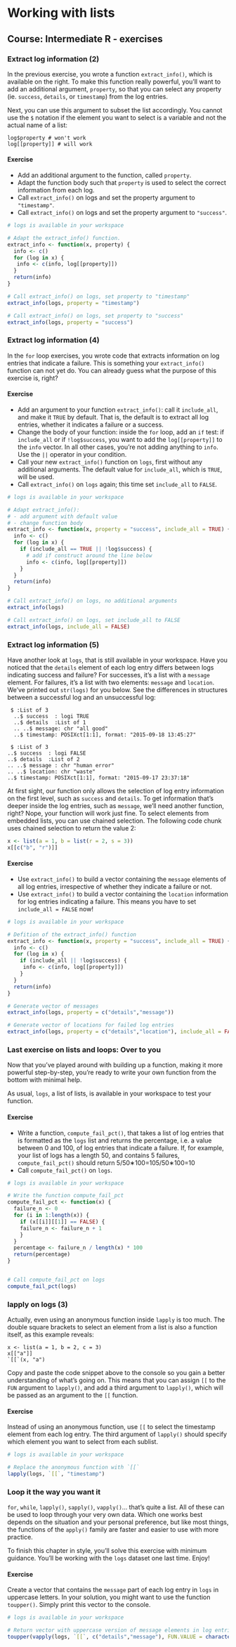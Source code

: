 # Working with lists
## Course: Intermediate R - exercises

### Extract log information (2)
In the previous exercise, you wrote a function `extract_info()`, which is available on the right. To make this function really powerful, you'll want to add an additional argument, `property`, so that you can select any property (ie. `success`, `details`, or `timestamp`) from the log entries.

Next, you can use this argument to subset the list accordingly. You cannot use the `$` notation if the element you want to select is a variable and not the actual name of a list:
```
log$property # won't work
log[[property]] # will work
```
#### Exercise
* Add an additional argument to the function, called `property`.
* Adapt the function body such that `property` is used to select the correct information from each log.
* Call `extract_info()` on logs and set the property argument to `"timestamp"`.
* Call `extract_info()` on logs and set the property argument to `"success"`.

```r
# logs is available in your workspace

# Adapt the extract_info() function.
extract_info <- function(x, property) {
  info <- c()
  for (log in x) {
   info <- c(info, log[[property]])
  }
  return(info)
}

# Call extract_info() on logs, set property to "timestamp"
extract_info(logs, property = "timestamp")

# Call extract_info() on logs, set property to "success"
extract_info(logs, property = "success")
```

### Extract log information (4)
In the `for` loop exercises, you wrote code that extracts information on log entries that indicate a failure. This is something your `extract_info()` function can not yet do. You can already guess what the purpose of this exercise is, right?

#### Exercise
* Add an argument to your function `extract_info()`: call it `include_all`, and make it `TRUE` by default. That is, the default is to extract all log entries, whether it indicates a failure or a success.
* Change the body of your function: inside the `for` loop, add an `if` test: if `include_all` or if `!log$success`, you want to add the `log[[property]]` to the `info` vector. In all other cases, you're not adding anything to `info`. Use the `||` operator in your condition.
* Call your new `extract_info()` function on `logs`, first without any additional arguments. The default value for `include_all`, which is `TRUE`, will be used.
* Call `extract_info()` on `logs` again; this time set `include_all` to `FALSE`.

```r
# logs is available in your workspace

# Adapt extract_info():
# - add argument with default value
# - change function body
extract_info <- function(x, property = "success", include_all = TRUE) {
  info <- c()
  for (log in x) {
    if (include_all == TRUE || !log$success) {
      # add if construct around the line below
      info <- c(info, log[[property]])
    } 
  }
  return(info)
}

# Call extract_info() on logs, no additional arguments
extract_info(logs)

# Call extract_info() on logs, set include_all to FALSE
extract_info(logs, include_all = FALSE)
```

### Extract log information (5)
Have another look at `logs`, that is still available in your workspace. Have you noticed that the `details` element of each log entry differs between logs indicating success and failure? For successes, it's a list with a `message` element. For failures, it's a list with two elements: `message` and `location`. We've printed out `str(logs)` for you below. See the differences in structures between a successful log and an unsuccessful log:

```
 $ :List of 3
  ..$ success  : logi TRUE
  ..$ details  :List of 1
  .. ..$ message: chr "all good"
  ..$ timestamp: POSIXct[1:1], format: "2015-09-18 13:45:27"
  ```
  ```
   $ :List of 3
  ..$ success  : logi FALSE
  ..$ details  :List of 2
  .. ..$ message : chr "human error"
  .. ..$ location: chr "waste"
  ..$ timestamp: POSIXct[1:1], format: "2015-09-17 23:37:18"
  ```
At first sight, our function only allows the selection of log entry information on the first level, such as `success` and `details`. To get information that's deeper inside the log entries, such as `message`, we'll need another function, right? Nope, your function will work just fine. To select elements from embedded lists, you can use chained selection. The following code chunk uses chained selection to return the value 2:
```r
x <- list(a = 1, b = list(r = 2, s = 3))
x[[c("b", "r")]]
```

#### Exercise
* Use `extract_info()` to build a vector containing the `message` elements of all log entries, irrespective of whether they indicate a failure or not.
* Use `extract_info()` to build a vector containing the `location` information for log entries indicating a failure. This means you have to set `include_all = FALSE` now!

```r
# logs is available in your workspace

# Defition of the extract_info() function
extract_info <- function(x, property = "success", include_all = TRUE) {
  info <- c()
  for (log in x) {
    if (include_all || !log$success) {
     info <- c(info, log[[property]])
    }
  }
  return(info)
}

# Generate vector of messages
extract_info(logs, property = c("details","message"))

# Generate vector of locations for failed log entries
extract_info(logs, property = c("details","location"), include_all = FALSE)
```

### Last exercise on lists and loops: Over to you
Now that you've played around with building up a function, making it more powerful step-by-step, you're ready to write your own function from the bottom with minimal help.

As usual, `logs`, a list of lists, is available in your workspace to test your function.

#### Exercise
* Write a function, `compute_fail_pct()`, that takes a list of log entries that is formatted as the `logs` list and returns the percentage, i.e. a value between 0 and 100, of log entries that indicate a failure. If, for example, your list of logs has a length 50, and contains 5 failures, `compute_fail_pct()` should return 5/50∗100=105/50∗100=10
* Call `compute_fail_pct()` on `logs`.

```r
# logs is available in your workspace

# Write the function compute_fail_pct
compute_fail_pct <- function(x) {
  failure_n <- 0
  for (i in 1:length(x)) {
    if (x[[i]][[1]] == FALSE) {
    failure_n <- failure_n + 1
    }
  }
  percentage <- failure_n / length(x) * 100
  return(percentage)
}


# Call compute_fail_pct on logs
compute_fail_pct(logs)
```

### lapply on logs (3)
Actually, even using an anonymous function inside `lapply` is too much. The double square brackets to select an element from a list is also a function itself, as this example reveals:

```
x <- list(a = 1, b = 2, c = 3)
x[["a"]]
`[[`(x, "a")
```

Copy and paste the code snippet above to the console so you gain a better understanding of what's going on. This means that you can assign ``[[`` to the `FUN` argument to `lapply()`, and add a third argument to `lapply()`, which will be passed as an argument to the ``[[`` function.

#### Exercise
Instead of using an anonymous function, use ``[[`` to select the timestamp element from each log entry. The third argument of `lapply()` should specify which element you want to select from each sublist.
```r
# logs is available in your workspace

# Replace the anonymous function with `[[` 
lapply(logs, `[[`, "timestamp")
```

### Loop it the way you want it
`for`, `while`, `lapply()`, `sapply()`, `vapply()`... that's quite a list. All of these can be used to loop through your very own data. Which one works best depends on the situation and your personal preference, but like most things, the functions of the `apply()` family are faster and easier to use with more practice.

To finish this chapter in style, you'll solve this exercise with minimum guidance. You'll be working with the `logs` dataset one last time. Enjoy!

#### Exercise
Create a vector that contains the `message` part of each log entry in `logs` in uppercase letters. In your solution, you might want to use the function `toupper()`. Simply print this vector to the console.
```r
# logs is available in your workspace

# Return vector with uppercase version of message elements in log entries
toupper(vapply(logs, `[[`, c("details","message"), FUN.VALUE = character(1)))
```
